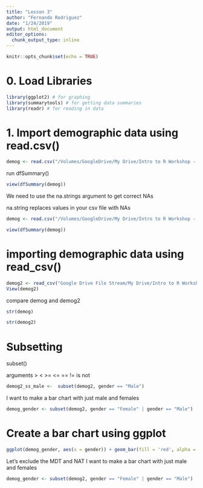 ```yaml
---
title: "Lesson 3"
author: "Fernando Rodriguez"
date: "1/24/2019"
output: html_document
editor_options: 
  chunk_output_type: inline
---
```


```r
knitr::opts_chunk$set(echo = TRUE)
```

# 0. Load Libraries
```r
library(ggplot2) # for graphing
library(summarytools) # for getting data summaries
library(readr) # for reading in data
```

# 1. Import demographic data using read.csv()
```r
demog <- read.csv("/Volumes/GoogleDrive/My Drive/Intro to R Workshop - Winter 2019/Data Files/Physics Course Demo Data.csv", header = TRUE)
```

run dfSummary()
```r
view(dfSummary(demog))
```

We need to use the na.strings argument to get correct NAs

na.string replaces values in your csv file with NAs
```r
demog <- read.csv("/Volumes/GoogleDrive/My Drive/Intro to R Workshop - Winter 2019/Data Files/Physics Course Demo Data.csv", header = TRUE, na.strings = "")
```

```r
view(dfSummary(demog))
```


# importing demographic data using read_csv()
```r
demog2 <- read_csv("Google Drive File Stream/My Drive/Intro to R Workshop - Winter 2019/Data Files/Physics Course Demo Data.csv")
View(demog2)
```

compare demog and demog2
```r
str(demog)
```

```r
str(demog2)
```

# Subsetting

subset()

arguments
>
<
>=
<=
==
!= is not

```r
demog2_ss_male <-  subset(demog2, gender == "Male")
```

I want to make a bar chart with just male and females
```r
demog_gender <- subset(demog2, gender == "Female" | gender == "Male")
```


# Create a bar chart using ggplot
```r
ggplot(demog_gender, aes(x = gender)) + geom_bar(fill = 'red', alpha = .5) + facet_grid(.~firstgenerationflag)
```


Let's exclude the MDT and NAT
I want to make a bar chart with just male and females
```r
demog_gender <- subset(demog2, gender == "Female" | gender == "Male")
```